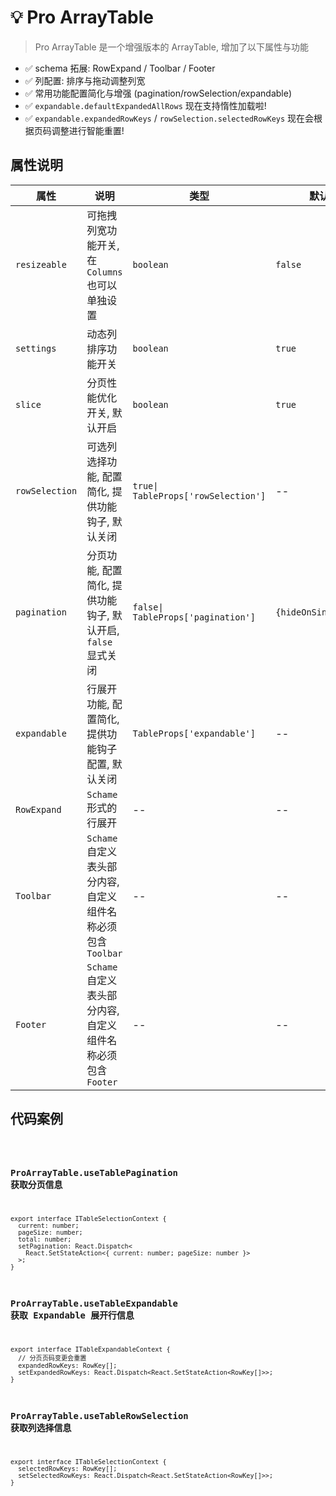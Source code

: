 # 💡 Pro ArrayTable

> Pro ArrayTable 是一个增强版本的 ArrayTable, 增加了以下属性与功能

- ✅ schema 拓展: RowExpand / Toolbar / Footer
- ✅ 列配置: 排序与拖动调整列宽
- ✅ 常用功能配置简化与增强 (pagination/rowSelection/expandable)
- ✅ `expandable.defaultExpandedAllRows` 现在支持惰性加载啦!
- ✅ `expandable.expandedRowKeys` / `rowSelection.selectedRowKeys` 现在会根据页码调整进行智能重置!



## 属性说明

|属性|说明|类型|默认值|
|----|---|---|---|
|`resizeable`|可拖拽列宽功能开关, 在 `Columns` 也可以单独设置|`boolean`|`false`|
|`settings`|动态列排序功能开关| `boolean` | `true`|
|`slice`|分页性能优化开关, 默认开启| `boolean`| `true`|
|`rowSelection`|可选列选择功能, 配置简化, 提供功能钩子, 默认关闭| `true\| TableProps['rowSelection']`|--|
|`pagination`|分页功能, 配置简化, 提供功能钩子, 默认开启, `false` 显式关闭| `false\| TableProps['pagination']`|`{hideOnSingle:true}`|
|`expandable`|行展开功能, 配置简化, 提供功能钩子配置, 默认关闭| `TableProps['expandable']`|--|
|`RowExpand`|`Schame`形式的 行展开|--|--|
|`Toolbar`|`Schame`自定义表头部分内容, 自定义组件名称必须包含 `Toolbar`|--|--|
|`Footer`|`Schame`自定义表头部分内容, 自定义组件名称必须包含 `Footer` |--|--|


## 代码案例

<code src="../demos/ProArrayTable.tsx"  />

### ProArrayTable.useTablePagination 获取分页信息

```tsx | pure
export interface ITableSelectionContext {
  current: number;
  pageSize: number;
  total: number;
  setPagination: React.Dispatch<
    React.SetStateAction<{ current: number; pageSize: number }>
  >;
}
```

### ProArrayTable.useTableExpandable 获取 Expandable 展开行信息

```tsx | pure
export interface ITableExpandableContext {
  // 分页页码变更会重置
  expandedRowKeys: RowKey[];
  setExpandedRowKeys: React.Dispatch<React.SetStateAction<RowKey[]>>;
}
```

### ProArrayTable.useTableRowSelection 获取列选择信息

```tsx | pure
export interface ITableSelectionContext {
  selectedRowKeys: RowKey[];
  setSelectedRowKeys: React.Dispatch<React.SetStateAction<RowKey[]>>;
}
```
